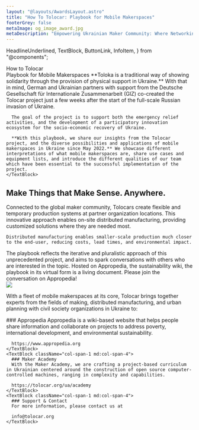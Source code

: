```yaml
---
layout: "@layouts/AwardsLayout.astro"
title: "How To Tolocar: Playbook for Mobile Makerspaces"
footerGrey: false
metaImage: og_image_award.jpg
metaDescription: "Empowering Ukrainian Maker Community: Where Networking Meets Funding, Mentoring Sparks Ideas, and Innovation Comes to Life!"
---
```


  HeadlineUnderlined,
  TextBlock,
  ButtonLink,
  InfoItem,
} from "@components";


<WideCard
  bg={3}
  className="mt-20 md:mt-32 !px-0"
  centerImage="images/playbook/playbook.svg"
  centerImageClasses="w-full"
/>
<div class="bg-neutral-50 w-full -mt-48 pt-48">
  <div class="container-width grid grid-cols-1 md:grid-cols-12 gap-8 mt-8 mb-20 md:mt-20 bg-neutral-50 lg:!px-0">
    <HeadlineUnderlined variant={11} className="pt-10 pb-8 sm:py-0 col-span-5">
      How to Tolocar<br/>
      Playbook for Mobile Makerspaces
    </HeadlineUnderlined>
    <TextBlock className="col-span-6">
      **Toloka is a traditional way of showing solidarity through the provision of physical support in Ukraine.** With that in mind, German and Ukrainian partners with support from the Deutsche Gesellschaft für Internationale Zusammenarbeit (GIZ) co-created the Tolocar project just a few weeks after the start of the full-scale Russian invasion of Ukraine. 

      The goal of the project is to support both the emergency relief activities, and the development of a participatory innovation ecosystem for the socio-economic recovery of Ukraine.

      **With this playbook, we share our insights from the Tolocar project, and the diverse possibilities and applications of mobile makerspaces in Ukraine since May 2022.** We showcase different interpretations of what mobile makerspaces are, share use cases and equipment lists, and introduce the different qualities of our team which have been essential to the successful implementation of the project.
    </TextBlock>
  </div>
</div>

<div class="container-width grid grid-cols-12 p-0 md:py-24">
  <object type="application/pdf" data="/playbook/HowToTolocar_Playbook_EN_ES.pdf" width="100%" height="800px" className="w-full md:col-span-12"></object>
</div>

<div class="container-width grid grid-cols-1 md:grid-cols-12 gap-8 py-8 md:py-24">
  <div class="col-span-1 md:col-span-12">
    <h2
      class="text-neutral-900 text-lg leading-6 lg:text-2xl lg:leading-7 font-aktiv font-semibold"
    >
      Make Things that Make Sense. Anywhere.
    </h2>
  </div>
  <TextBlock className="col-span-1 md:col-span-5">
    Connected to the global maker community, Tolocars create flexible and temporary production systems at partner organization locations. This innovative approach enables on-site distributed manufacturing, providing customized solutions where they are needed most.

    Distributed manufacturing enables smaller-scale production much closer to the end-user, reducing costs, lead times, and environmental impact.
  </TextBlock>
  <div className="col-span-1 md:col-span-5">
    <TextBlock>
      The playbook reflects the iterative and pluralistic approach of this unprecedented project, and aims to spark conversations with others who are interested in the topic. Hosted on Appropedia, the sustainability wiki, the playbook in its virtual form is a living document. Please join the conversation on Appropedia!
    </TextBlock>
    <ButtonLink
      target={"https://www.appropedia.org/Tolocar_Playbook"}
      className={"mt-8"}
      caption={"Playbook on Appropedia"}
      variant={"dark"}
      newTab={true}
    />
  </div>
</div>

<div class="bg-tolo-green w-full text-white">
  <div class="container-width grid grid-cols-1 md:grid-cols-12 gap-x-16 gap-y-2 md:gap-y-24 py-8 md:py-24">
    <div class="col-span-1 md:col-span-5 flex items-center justify-center">
      <img src="images/award/submit-ideas.svg" className="col-span-12 w-full" />
    </div>
    <div class="col-span-1 md:col-span-7 font-semibold font-aktiv text-2xl">
      <p class="mb-8">With a fleet of mobile makerspaces at its core, Tolocar
        brings together experts from the fields of making, distributed
        manufacturing, and urban planning with civil society
        organizations in Ukraine to:</p>
    </div>
    <div class="col-span-1 md:col-span-12 grid grid-cols-1 md:grid-cols-3 gap-8">
      <InfoItem
        description="Harness Ukraine's digital innovation capacity to meet urgent humanitarian needs"
        icon="bullseye_arrow"
        className="col-span-1"
      />
      <InfoItem
        description="Support both new and existing stationary makerspaces"
        icon="feather"
        className="col-span-1"
      />
      <InfoItem
        description="Expand the reach of Ukrainian makers by connecting them to national, regional, and global maker networks"
        icon="maximize"
        className="col-span-1"
      />
      <InfoItem
        description="Strengthen decentralized production systems at partner locations, such as displaced businesses, makerspaces or community workshops"
        icon="lightbulb"
        className="col-span-1"
      />
      <InfoItem
        description="Develop the capacities of Ukrainian makers and makerspace managers"
        icon="leaf"
        className="col-span-1"
      />
    </div>
  </div>
</div>

<div class="bg-neutral-50 w-full">
  <div class="container-width grid grid-cols-1 md:grid-cols-12 py-8 md:py-24 gap-8">
    <TextBlock className="col-span-1 md:col-span-4">
      ### Appropedia
      Appropedia is a wiki-based website that helps people share information and collaborate on projects to address poverty, international development, and environmental sustainability.

      https://www.appropedia.org
    </TextBlock>
    <TextBlock className="col-span-1 md:col-span-4">
      ### Maker Academy
      With the Maker Academy, we are crafting a project-based curriculum in Ukrainian centered around the construction of open source computer-controlled machines, ranging in complexity and capabilities. 

      https://tolocar.org/ua/academy
    </TextBlock>
    <TextBlock className="col-span-1 md:col-span-4">
      ### Support & Contact
      For more information, please contact us at 

      info@tolocar.org
    </TextBlock>
  </div>
</div>
